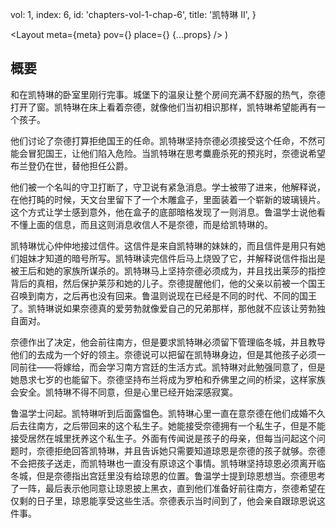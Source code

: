 
  vol: 1,
  index: 6,
  id: 'chapters-vol-1-chap-6',
  title: '凯特琳 II',
}

  <Layout
    meta={meta}
    pov={<WikiLink name="凯特琳·徒利" />}
    place={<WikiLink name="临冬城" />}
    {...props}
  />
)

## 概要

<WikiLink name="奈德" linkName="艾德·史塔克" />和<WikiLink name="凯特琳" />在凯特琳的卧室里刚行完事。城堡下的温泉让整个房间充满不舒服的热气，奈德打开了窗。凯特琳在床上看着奈德，就像他们当初相识那样，凯特琳希望能再有一个孩子。

他们讨论了奈德打算拒绝<WikiLink name="劳勃" />国王的任命。凯特琳坚持奈德必须接受这个任命，不然可能会冒犯国王，让他们陷入危险。当凯特琳在思考麋鹿杀死<WikiLink name="冰原狼" />的预兆时，奈德说希望布兰登仍在世，替他担任<WikiLink name="临冬城" />公爵。

他们被一个名叫<WikiLink name="戴斯蒙" />的守卫打断了，守卫说<WikiLink name="鲁温" /><WikiLink name="学士" />有紧急消息。学士被带了进来，他解释说，在他打盹的时候，天文台里留下了一个木雕盒子，里面装着一个崭新的玻璃镜片。这个方式让学士感到意外，他在盒子的底部暗格发现了一则消息。鲁温学士说他看不懂上面的信息，而且这则消息收信人不是奈德，而是给凯特琳的。

<Illustration
  width="30vw"
  src="https://awoiaf.westeros.org/images/a/a4/Brittmartin_Maester_Luwin.jpg"
  desc="鲁温学士"
/>

凯特琳忧心仲仲地接过信件。这信件是来自凯特琳的妹妹<WikiLink name="莱莎" />的，而且信件是用只有她们姐妹才知道的暗号所写。凯特琳读完信件后马上烧毁了它，并解释说信件指出<WikiLink name="琼恩·艾林" />是被<WikiLink name="瑟曦" />王后和她的家族所谋杀的。凯特琳马上坚持奈德必须成为<WikiLink name="国王之手" />，并且找出莱莎的指控背后的真相，然后保护莱莎和她的儿子。奈德提醒他们，他的父亲以前被一个国王召唤到南方，之后再也没有回来。鲁温则说现在已经是不同的时代、不同的国王了。凯特琳说如果奈德真的爱劳勃就像爱自己的兄弟那样，那他就不应该让劳勃独自面对<WikiLink name="兰尼斯特家族" />。

奈德作出了决定，他会前往南方，但是要求凯特琳必须留下管理临冬城，并且教导他们的<WikiLink name="罗柏" />去成为一个好的领主。奈德说可以把<WikiLink name="瑞肯" />留在凯特琳身边，但是其他孩子必须一同前往——<WikiLink name="珊莎" />将嫁给<WikiLink name="乔佛里" />，而<WikiLink name="艾莉亚" />会学习南方宫廷的生活方式。凯特琳对此勉强同意了，但是她恳求七岁的<WikiLink name="布兰" />也能留下。奈德坚持布兰将成为罗柏和乔佛里之间的桥梁，这样家族会安全。凯特琳不得不同意，但是心里已经开始深感寂寞。

鲁温学士问起<WikiLink name="琼恩·雪诺" />。凯特琳听到后面露愠色。凯特琳心里一直在意奈德在他们成婚不久后去往南方，之后带回来的这个私生子。她能接受奈德拥有一个私生子，但是不能接受居然在城里抚养这个私生子。外面有传闻说<WikiLink name="亚夏拉·戴恩" />是孩子的母亲，但每当问起这个问题时，奈德拒绝回答凯特琳，并且告诉她只需要知道琼恩是奈德的孩子就够。奈德不会把孩子送走，而凯特琳也一直没有原谅这个事情。凯特琳坚持琼恩必须离开临冬城，但是奈德指出宫廷里没有给琼恩的位置。鲁温学士提到琼恩想当<WikiLink name="守夜人" />。奈德思考了一阵，最后表示他同意让琼恩披上黑衣，直到他们准备好前往南方，奈德希望在仅剩的日子里，琼恩能享受这些生活。奈德表示当时间到了，他会亲自跟琼恩说这件事。

